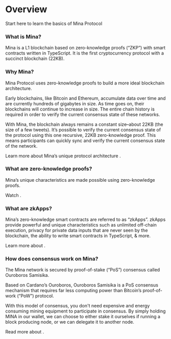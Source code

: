 
# Overview
Start here to learn the basics of Mina Protocol

### What is Mina? 

Mina is a L1 blockchain based on zero-knowledge proofs (“ZKP”) with smart contracts written in TypeScript. It is the first cryptocurrency protocol with a succinct blockchain (22KB).

### Why Mina?

Mina Protocol uses zero-knowledge proofs to build a more ideal blockchain architecture.

Early blockchains, like Bitcoin and Ethereum, accumulate data over time and are currently hundreds of gigabytes in size. As time goes on, their blockchains will continue to increase in size. The entire chain history is required in order to verify the current consensus state of these networks.

With Mina, the blockchain always remains a constant size–about 22KB (the size of a few tweets). It’s possible to verify the current consensus state of the protocol using this one recursive, 22KB zero-knowledge proof. This means participants can quickly sync and verify the current consensus state of the network.

Learn more about Mina’s unique protocol architecture <DocLink copy="here" url="/about-mina/protocol-architecture" />.

### What are zero-knowledge proofs?

Mina’s unique characteristics are made possible using  zero-knowledge proofs.

Watch <DocLink copy="this video to learn about zero-knowledge proofs" url="/about-mina/what-are-zero-knowledge-proofs" />.

### What are zkApps? 

Mina’s zero-knowledge smart contracts are referred to as “zkApps”. zkApps provide powerful and unique characteristics such as unlimited off-chain execution, privacy for private data inputs that are never seen by the blockchain, the ability to write smart contracts in TypeScript, & more.

Learn more about <DocLink copy="how zkApps work" url="/zkapps" />.

### How does consensus work on Mina?

The Mina network is secured by proof-of-stake (“PoS”) consensus called Ouroboros Samisika.

Based on Cardano’s Ouroboros, Ouroboros Samisika is a PoS consensus mechanism that requires far less computing power than Bitcoin’s proof-of-work (“PoW”) protocol.

With this model of consensus, you don't need expensive and energy consuming mining equipment to participate in consensus. By simply holding MINA in our wallet, we can choose to either stake it ourselves if running a block producing node, or we can delegate it to another node.

Read more about <DocLink copy="Mina’s consensus mechanism" url="/about-mina/consensus" />.
